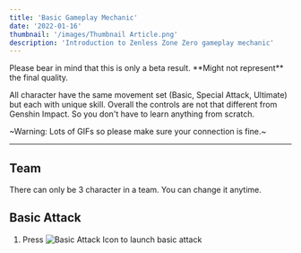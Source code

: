 ```yaml
---
title: 'Basic Gameplay Mechanic'
date: '2022-01-16'
thumbnail: '/images/Thumbnail Article.png'
description: 'Introduction to Zenless Zone Zero gameplay mechanic'
---
```


<p className="text-center">
  Please bear in mind that this is only a beta result. **Might not represent** the final quality.
</p>

All character have the same movement set (Basic, Special Attack, Ultimate) but each with unique skill.
Overall the controls are not that different from Genshin Impact. So you don't have to learn anything from scratch.

<p className="text-center">
  ~Warning: Lots of GIFs so please make sure your connection is fine.~
</p>

<hr />

## Team
There can only be 3 character in a team. You can change it anytime.

## Basic Attack
<ol>
  <li>
    Press <img className="inline mx-2" src="/icons/Basic Attack Icon.png" alt="Basic Attack Icon" /> to launch basic attack
  </li>
</ol>